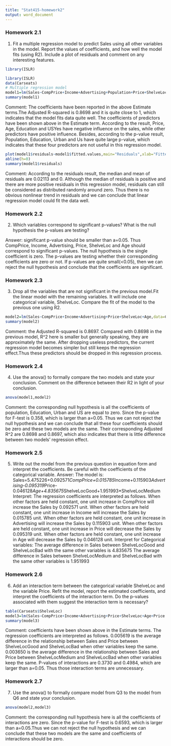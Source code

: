 ---
title: "Stat415-homework2"
output: word_document
---
### Homework 2.1
1. Fit a multiple regression model to predict Sales using all other variables in the model. Report the values of coefficients, and how well the model fits (using R2). Include a plot of residuals and comment on any interesting features.
```{r}
library(ISLR)
```

```{r}
library(ISLR)
data(Carseats)
# Multiple regression model
model1=lm(Sales~CompPrice+Income+Advertising+Population+Price+ShelveLoc+Age+Education+Urban+US,data=Carseats)
summary(model1)
```
Comment: The coefficients have been reported in the above Estimate terms.The Adjusted R-squared is 0.8698 and it is quite close to 1, which indicates that the model fits data quite well. The coefficients of predictors have been shown above in the Estimate term. According to the result, Price, Age, Education and USYes have negative influence on the sales, while other predictors have positive influence. Besides, according to the p-value result, Population, Education, Urban and Us have quite large p-value, which indicates that these four predictors are not useful in this regression model. 
```{r}
plot(model1$residuals~model1$fitted.values,main="Residuals",xlab="Fitted Values",ylab="Residuals")
abline(h=0)
summary(model1$residuals)
```
Comment: According to the residuals result, the median and mean of residuals are 0.02113 and 0. Although the median of residuals is positive and there are more positive residuals in this regression model, residuals can still be considered as distributed randomly around zero. Thus there is no obvious nonlinear trend in residuals and we can conclude that linear regression model could fit the data well.

### Homework 2.2
2. Which variables correspond to significant p-values? What is the null hypothesis the p-values are testing?

Answer: significant p-value should be smaller than a=0.05. Thus CompPrice, Income, Advertising, Price, ShelveLoc and Age should correspond to significant p-values. The null hypothesis is the single coefficient is zero. The p-values are testing whether their corresponding coefficients are zero or not. If p-values are quite small(<0.05), then we can reject the null hypothesis and conclude that the coefficients are significant. 

### Homework 2.3
3. Drop all the variables that are not significant in the previous model.Fit the linear model with the remaining variables. It will include one categorical variable, ShelveLoc. Compare the fit of the model to the previous one using R2.
```{r}
model2=lm(Sales~CompPrice+Income+Advertising+Price+ShelveLoc+Age,data=Carseats)
summary(model2)
```
Comment: the Adjusted R-squared is 0.8697. Compared with 0.8698 in the previous model, R^2 here is smaller but generally speaking, they are approximately the same. After dropping useless predictors, the current regression model becomes simpler but still keeps the regression effect.Thus these predictors should be dropped in this regression process.

### Homework 2.4
4. Use the anova() to formally compare the two models and state your conclusion. Comment on the difference between their R2 in light of your conclusion.
```{r}
anova(model1,model2)
```
Comment: the corresponding null hypothesis is all the coefficients of population, Education, Urban and US are equal to zero. Since the p-value for F-test is 0.358, which is larger than a=0.05. Thus we can not reject the null hypothesis and we can conclude that all these four coefficients should be zero and these two models are the same. Their corresponding Adjusted R^2 are 0.8698 and 0.8697, which also indicates that there is little difference between two models' regression effect.

### Homework 2.5
5. Write out the model from the previous question in equation form and interpret the coefficients. Be careful with the coefficients of the categorical variable.
Answer:
The model is: Sales=5.475226+0.092571*CompPrice+0.015785*Income+0.115903*Advertising-0.095319*Price-0.046128*Age+4.835675*ShelveLocGood+1.951993*ShelveLocMedium
Interpret:
The regression coefficients are interpreted as follows. 
When other factors are held constant, one unit increase in CompPrice will increase the Sales by 0.092571 unit.
When other factors are held constant, one unit increase in Income will increase the Sales by 0.015785 unit.
When other factors are held constant, one unit increase in Advertising will increase the Sales by 0.115903 unit.
When other factors are held constant, one unit increase in Price will decrease the Sales by 0.095319 unit.
When other factors are held constant, one unit increase in Age will decrease the Sales by 0.046128 unit.
Interpret for Categorical variables:
The average difference in Sales between ShelveLocGood and ShelveLocBad with the same other variables is 4.835675
The average difference in Sales between ShelveLocMedium and ShelveLocBad with the same other variables is 1.951993

### Homework 2.6
6. Add an interaction term between the categorical variable ShelveLoc and the variable Price. Refit the model, report the estimated coefficients, and interpret the coefficients of the interaction term. Do the p-values associated with them suggest the interaction term is necessary?
```{r}
table(Carseats$ShelveLoc)
model3=lm(Sales~CompPrice+Income+Advertising+Price+ShelveLoc+Age+Price:ShelveLoc,data=Carseats)
summary(model3)
```
Comment: coefficients have been shown above in the Estimate terms. The regression coefficients are interpreted as follows.
0.005619 is the average difference in the relationship between Sales and Price between ShelveLocGood and ShelveLocBad 
when other variables keep the same.
0.003650 is the average difference in the relationship between Sales and Price between ShelveLocMedium and ShelveLocBad
when other variables keep the same.
P-values of interactions are 0.3730 and 0.4984, which are larger than a=0.05. Thus those interaction terms are unnecessary.

### Homework 2.7
7. Use the anova() to formally compare model from Q3 to the model from Q6 and state your conclusion.
```{r}
anova(model2,model3)
```
Comment: the corresponding null hypothesis here is all the coefficients of interactions are zero. Since the p-value for F-test is 0.6593, which is larger than a=0.05.Thus we can not reject the null hypothesis and we can conclude that these two models are the same and coefficients of interactions should be zero.

